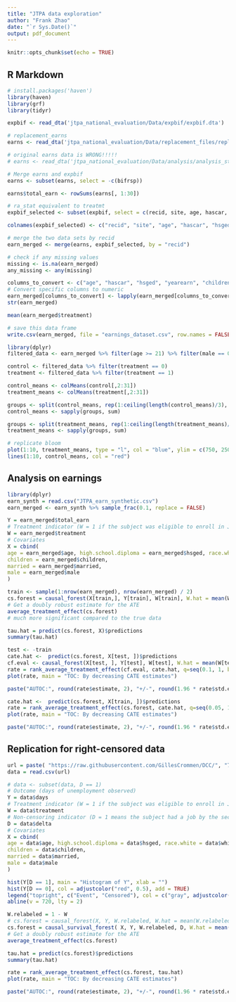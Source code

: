 ```yaml
---
title: "JTPA data exploration"
author: "Frank Zhao"
date: "`r Sys.Date()`"
output: pdf_document
---
```


```r
knitr::opts_chunk$set(echo = TRUE)
```

## R Markdown

```r
# install.packages('haven')
library(haven)
library(grf)
library(tidyr)
```

```r
expbif <- read_dta('jtpa_national_evaluation/Data/expbif/expbif.dta')
```

```r
# replacement_earns
earns <- read_dta('jtpa_national_evaluation/Data/replacement_files/replacement_files_stata/earns2.dta')

# original earns data is WRONG!!!!!
# earns <- read_dta('jtpa_national_evaluation/Data/analysis/analysis_stata/earns.dta')

# Merge earns and expbif
earns <- subset(earns, select = -c(bifrsp)) 
```

```r
earns$total_earn <- rowSums(earns[, 1:30])
```

```r
# ra_stat equivalent to treatmt
expbif_selected <- subset(expbif, select = c(recid, site, age, hascar, hsged, yearearn, chhome, mstatmar, treatmt, white, black, hispanic, native, asian, male))
```

```r
colnames(expbif_selected) <- c("recid", "site", "age", "hascar", "hsged", "yearearn", "children", "married", "treatment", "white", "black", "hispanic", "native", "asian", "male")
```

```r
# merge the two data sets by recid
earn_merged <- merge(earns, expbif_selected, by = "recid")
```

```r
# check if any missing values
missing <- is.na(earn_merged)
any_missing <- any(missing)
```

```r
columns_to_convert <- c("age", "hascar", "hsged", "yearearn", "children", "married", "treatment", "white", "black", "hispanic", "native", "asian", "male")
# Convert specific columns to numeric
earn_merged[columns_to_convert] <- lapply(earn_merged[columns_to_convert], as.numeric)
str(earn_merged)
```

```r
mean(earn_merged$treatment)
```

```r
# save this data frame
write.csv(earn_merged, file = "earnings_dataset.csv", row.names = FALSE)
```

```r
library(dplyr)
filtered_data <- earn_merged %>% filter(age >= 21) %>% filter(male == 0)

control <- filtered_data %>% filter(treatment == 0)
treatment <- filtered_data %>% filter(treatment == 1)

control_means <- colMeans(control[,2:31])
treatment_means <- colMeans(treatment[,2:31])

groups <- split(control_means, rep(1:ceiling(length(control_means)/3), each=3, length.out=length(control_means)))
control_means <- sapply(groups, sum)

groups <- split(treatment_means, rep(1:ceiling(length(treatment_means)/3), each=3, length.out=length(treatment_means)))
treatment_means <- sapply(groups, sum)

# replicate bloom
plot(1:10, treatment_means, type = "l", col = "blue", ylim = c(750, 2500))
lines(1:10, control_means, col = "red")
```


## Analysis on earnings

```r
library(dplyr)
earn_synth = read.csv("JTPA_earn_synthetic.csv")
earn_merged <- earn_synth %>% sample_frac(0.1, replace = FALSE)
```

```r
Y = earn_merged$total_earn
# Treatment indicator (W = 1 if the subject was eligible to enroll in JTPA)
W = earn_merged$treatment
# Covariates
X = cbind(
age = earn_merged$age, high.school.diploma = earn_merged$hsged, race.white = earn_merged$white,
children = earn_merged$children,
married = earn_merged$married,
male = earn_merged$male
)
```

```r
train <- sample(1:nrow(earn_merged), nrow(earn_merged) / 2)
cs.forest = causal_forest(X[train,], Y[train], W[train], W.hat = mean(W[train]), num.trees = 200)
# Get a doubly robust estimate for the ATE
average_treatment_effect(cs.forest)
# much more significant compared to the true data
```

```r
tau.hat = predict(cs.forest, X)$predictions 
summary(tau.hat)
```

```r
test <- -train
cate.hat <-  predict(cs.forest, X[test, ])$predictions
cf.eval <- causal_forest(X[test, ], Y[test], W[test], W.hat = mean(W[test]), num.trees = 200)
rate = rank_average_treatment_effect(cf.eval, cate.hat, q=seq(0.1, 1, by = 0.1))
plot(rate, main = "TOC: By decreasing CATE estimates")
```

```r
paste("AUTOC:", round(rate$estimate, 2), "+/-", round(1.96 * rate$std.err, 2))
```

```r
cate.hat <-  predict(cs.forest, X[train, ])$predictions
rate = rank_average_treatment_effect(cs.forest, cate.hat, q=seq(0.05, 1, by = 0.05))
plot(rate, main = "TOC: By decreasing CATE estimates")
```

```r
paste("AUTOC:", round(rate$estimate, 2), "+/-", round(1.96 * rate$std.err, 2))
```

## Replication for right-censored data

```r
url = paste( "https://raw.githubusercontent.com/GillesCrommen/DCC/", "748bd7f98feccad09205ee3df76df5ba740cc3d7/", "clean_dataset_JTPA.csv", sep = "")
data = read.csv(url)

# data <- subset(data, D == 1)
# Outcome (days of unemployment observed)
Y = data$days
# Treatment indicator (W = 1 if the subject was eligible to enroll in JTPA)
W = data$treatment
# Non-censoring indicator (D = 1 means the subject had a job by the second survey)
D = data$delta
# Covariates
X = cbind(
age = data$age, high.school.diploma = data$hsged, race.white = data$white,
children = data$children,
married = data$married,
male = data$male
)
```

```r
hist(Y[D == 1], main = "Histogram of Y", xlab = "") 
hist(Y[D == 0], col = adjustcolor("red", 0.5), add = TRUE) 
legend("topright", c("Event", "Censored"), col = c("gray", adjustcolor("red", 0.5)), lwd = 4)
abline(v = 720, lty = 2)
```

```r
W.relabeled = 1 - W
# cs.forest = causal_forest(X, Y, W.relabeled, W.hat = mean(W.relabeled))
cs.forest = causal_survival_forest( X, Y, W.relabeled, D, W.hat = mean(W.relabeled), horizon = 720)
# Get a doubly robust estimate for the ATE
average_treatment_effect(cs.forest)
```

```r
tau.hat = predict(cs.forest)$predictions 
summary(tau.hat)
```

```r
rate = rank_average_treatment_effect(cs.forest, tau.hat)
plot(rate, main = "TOC: By decreasing CATE estimates")
```

```r
paste("AUTOC:", round(rate$estimate, 2), "+/-", round(1.96 * rate$std.err, 2))
```


